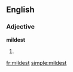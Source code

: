 ==English==

===Adjective===
'''mildest'''

# {{superlative of|[[mild]]}}

[[fr:mildest]]
[[simple:mildest]]